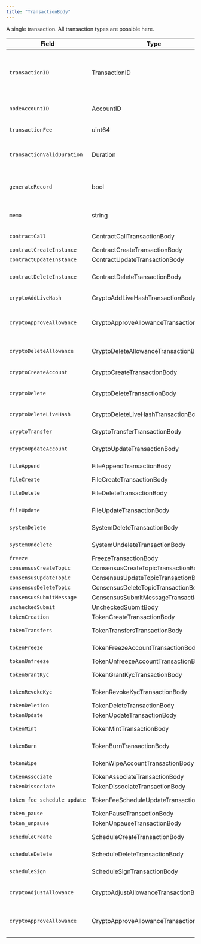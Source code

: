 ---
title: "TransactionBody"
---


A single transaction. All transaction types are possible here.

| Field                       | Type                                  | Description                                                                                                                                                                               |
| --------------------------- | ------------------------------------- | ----------------------------------------------------------------------------------------------------------------------------------------------------------------------------------------- |
| `transactionID`             | TransactionID                         | The ID for this transaction, which includes the payer's account (the account paying the transaction fee). If two transactions have the same transactionID, they won't both have an effect |
| `nodeAccountID`             | AccountID                             | The account of the node that submits the client's transaction to the network                                                                                                              |
| `transactionFee`            | uint64                                | The maximum transaction fee the client is willing to pay                                                                                                                                  |
| `transactionValidDuration`  | Duration                              | The transaction is invalid if consensusTimestamp > transactionID.transactionValidStart + transactionValidDuration                                                                         |
| `generateRecord`            | bool                                  | Should a record of this transaction be generated? (A receipt is always generated, but the record is optional)                                                                             |
| `memo`                      | string                                | Any notes or descriptions that should be put into the record (max length 100)                                                                                                             |
| `contractCall`              | ContractCallTransactionBody           | Calls a function of a contract instance                                                                                                                                                   |
| `contractCreateInstance`    | ContractCreateTransactionBody         | Creates a contract instance                                                                                                                                                               |
| `contractUpdateInstance`    | ContractUpdateTransactionBody         | Updates a contract                                                                                                                                                                        |
| `contractDeleteInstance`    | ContractDeleteTransactionBody         | Delete contract and transfer remaining balance into specified account                                                                                                                     |
| `cryptoAddLiveHash`         | CryptoAddLiveHashTransactionBody      | Attach a new livehash to an account                                                                                                                                                       |
| `cryptoApproveAllowance`    | CryptoApproveAllowanceTransactionBody | Adds one or more approved allowances for spenders to transfer the paying account's hbar or tokens.                                                                                        |
| `cryptoDeleteAllowance`     | CryptoDeleteAllowanceTransactionBody  | Deletes one or more approved hbar or token allowances from an owner's account                                                                                                             |
| `cryptoCreateAccount`       | CryptoCreateTransactionBody           | Create a new cryptocurrency account                                                                                                                                                       |
| `cryptoDelete`              | CryptoDeleteTransactionBody           | Delete a cryptocurrency account (mark as deleted, and transfer hbars out)                                                                                                                 |
| `cryptoDeleteLiveHash`      | CryptoDeleteLiveHashTransactionBody   | Remove a livehash from an account                                                                                                                                                         |
| `cryptoTransfer`            | CryptoTransferTransactionBody         | Transfer amount between accounts                                                                                                                                                          |
| `cryptoUpdateAccount`       | CryptoUpdateTransactionBody           | Modify information such as the expiration date for an account                                                                                                                             |
| `fileAppend`                | FileAppendTransactionBody             | Add bytes to the end of the contents of a file                                                                                                                                            |
| `fileCreate`                | FileCreateTransactionBody             | Create a new file                                                                                                                                                                         |
| `fileDelete`                | FileDeleteTransactionBody             | Delete a file (remove contents and mark as deleted until it expires)                                                                                                                      |
| `fileUpdate`                | FileUpdateTransactionBody             | Modify information such as the expiration date for a file                                                                                                                                 |
| `systemDelete`              | SystemDeleteTransactionBody           | Hedera administrative deletion of a file or smart contract                                                                                                                                |
| `systemUndelete`            | SystemUndeleteTransactionBody         | To undelete an entity deleted by SystemDelete                                                                                                                                             |
| `freeze`                    | FreezeTransactionBody                 | Freeze the nodes                                                                                                                                                                          |
| `consensusCreateTopic`      | ConsensusCreateTopicTransactionBody   | Creates a topic                                                                                                                                                                           |
| `consensusUpdateTopic`      | ConsensusUpdateTopicTransactionBody   | Updates a topic                                                                                                                                                                           |
| `consensusDeleteTopic`      | ConsensusDeleteTopicTransactionBody   | Deletes a topic                                                                                                                                                                           |
| `consensusSubmitMessage`    | ConsensusSubmitMessageTransactionBody | Submits message to a topic                                                                                                                                                                |
| `uncheckedSubmit`           | UncheckedSubmitBody                   |                                                                                                                                                                                           |
| `tokenCreation`             | TokenCreateTransactionBody            | Creates a token instance                                                                                                                                                                  |
| `tokenTransfers`            | TokenTransfersTransactionBody         | Transfers tokens between accounts                                                                                                                                                         |
| `tokenFreeze`               | TokenFreezeAccountTransactionBody     | Freezes account not to be able to transact with a token                                                                                                                                   |
| `tokenUnfreeze`             | TokenUnfreezeAccountTransactionBody   | Unfreezes account for a token                                                                                                                                                             |
| `tokenGrantKyc`             | TokenGrantKycTransactionBody          | Grants KYC to an account for a token                                                                                                                                                      |
| `tokenRevokeKyc`            | TokenRevokeKycTransactionBody         | Revokes KYC of an account for a token                                                                                                                                                     |
| `tokenDeletion`             | TokenDeleteTransactionBody            | Deletes a token instance                                                                                                                                                                  |
| `tokenUpdate`               | TokenUpdateTransactionBody            | Updates a token instance                                                                                                                                                                  |
| `tokenMint`                 | TokenMintTransactionBody              | Mints new tokens to a token's treasury account                                                                                                                                            |
| `tokenBurn`                 | TokenBurnTransactionBody              | Burns tokens from a token's treasury account                                                                                                                                              |
| `tokenWipe`                 | TokenWipeAccountTransactionBody       | Wipes amount of tokens from an account                                                                                                                                                    |
| `tokenAssociate`            | TokenAssociateTransactionBody         | Associate tokens to an account                                                                                                                                                            |
| `tokenDissociate`           | TokenDissociateTransactionBody        | Dissociate tokens from an account                                                                                                                                                         |
| `token_fee_schedule_update` | TokenFeeScheduleUpdateTransactionBody | Updates a token's custom fee schedule                                                                                                                                                     |
| `token_pause`               | TokenPauseTransactionBody             | Pauses the Token                                                                                                                                                                          |
| `token_unpause`             | TokenUnpauseTransactionBody           | Unpauses the Token                                                                                                                                                                        |
| `scheduleCreate`            | ScheduleCreateTransactionBody         | Creates a scheduled transaction instance                                                                                                                                                  |
| `scheduleDelete`            | ScheduleDeleteTransactionBody         | Deletes a scheduled transaction instance                                                                                                                                                  |
| `scheduleSign`              | ScheduleSignTransactionBody           | Signs a scheduled transaction instance                                                                                                                                                    |
| `cryptoAdjustAllowance`     | CryptoAdjustAllowanceTransactionBody  | Adjusts the approved allowance for a spender to transfer the paying account's hbar or tokens                                                                                              |
| `cryptoApproveAllowance`    | CryptoApproveAllowanceTransactionBody | Adds one or more approved allowances for spenders to transfer the paying account's hbar or tokens                                                                                         |
